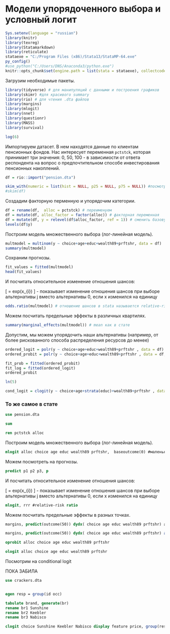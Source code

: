 # Модели упорядоченного выбора и условный логит {#ordchoice}


```r
Sys.setenv(language = "russian")
library(knitr)
library(texreg)
library(Statamarkdown)
library(reticulate)
stataexe = "C:/Program Files (x86)/Stata13/StataMP-64.exe"
py_config()
#use_python("C:/Users/DNS/Anaconda3/python.exe")
knitr::opts_chunk$set(engine.path = list(stata = stataexe), collectcode = TRUE)
```

Загрузим необходимые пакеты.
```r
library(tidyverse) # для манипуляций с данными и построения графиков
library(skimr) #для красивого summary
library(rio) # для чтения .dta файлов
library(margins)
library(mlogit)
library(nnet)
library(questionr)
library(MASS)
library(survival)

log(6)
```

Импортируем датасет. В нем находятся данные по клиентам пенсионных фондов. Нас интересует переменная `pctstck`, которая принимает три значения: 0, 50, 100 - в зависимоcти от ответа респондента на вопрос о предпочтительном способе инвестирования пенсионных накоплений.   
```r
df = rio::import("pension.dta")
```

```r
skim_with(numeric = list(hist = NULL, p25 = NULL, p75 = NULL)) #посмотрим на данные
#skim(df)
```


Создадим факторную перменную и упорядочим категории. 

```r
df = rename(df,  alloc = pctstck) # переименуем 
df = mutate(df, alloc_factor = factor(alloc)) # факторная переменная
df = mutate(df, y = relevel(df$alloc_factor, ref = 1)) # сменить базовую категорию
levels(df$y)
```

Построим модель множественного выбора (лог-линейная модель). 
```r
multmodel = multinom(y ~ choice+age+educ+wealth89+prftshr, data = df)
summary(multmodel)
```

Сохраним прогнозы.
```r
fit_values = fitted(multmodel)
head(fit_values)
```

И посчитать относительное изменение отношения шансов:

\[
\frac{P(y_{i} = j)}{P(y_{i} = 1)} = exp(x_{i}\beta)
\] - показывает изменение отношения шансов при выборе альтернативы j вместо альтернативы 0, если x изменился на единицу
```r
odds.ratio(multmodel) # отношение шансов в stata называется relative-risk ratio
```


Можем посчитать предельные эффекты в различных квартилях. 
```r
summary(marginal_effects(multmodel)) # mean как в стате
```



Допустим, мы можем упорядочить наши альтернативы (например, от более рискованного способа распределения ресурсов до менее)
```r
ordered_logit = polr(y ~ choice+age+educ+wealth89+prftshr , data = df)
ordered_probit = polr(y ~ choice+age+educ+wealth89+prftshr , data = df, method = 'probit') 

fit_prob = fitted(ordered_probit)
fit_log = fitted(ordered_logit)
ordered_probit

ln(5)
```


```r
cond_logit = clogit(y ~ choice+age+strata(educ)+wealth89+prftshr , data = df)
```

### То же самое в стате


```stata
use pension.dta
```

```stata
sum
```


```stata
ren pctstck alloc
```

Построим модель множественного выбора (лог-линейная модель). 
```stata
mlogit alloc choice age educ wealth89 prftshr,  baseoutcome(0) #маленькое отличие с R
```

Можем посмотреть на прогнозы.
```stata
predict p1 p2 p3, p
```

И посчитать относительное изменение отношения шансов:

\[
\frac{P(y_{i} = j)}{P(y_{i} = 1)} = exp(x_{i}\beta)
\] - показывает изменение отношения шансов при выборе альтернативы j вместо альтернативы 0, если x изменился на единицу

```stata
mlogit, rrr #relative-risk ratio
```


Можем посчитать предельные эффекты в разных точках.
```stata
margins, predict(outcome(50)) dydx( choice age educ wealth89 prftshr) atmeans 

margins, predict(outcome(50)) dydx( choice age educ wealth89 prftshr) at((p25) *)
```

```stata
oprobit alloc choice age educ wealth89 prftshr

ologit alloc choice age educ wealth89 prftshr
```



Посмотрим на conditional logit

ПОКА ЗАБИЛА

```stata

use crackers.dta


egen resp = group(id occ)

tabulate brand, generate(br)
rename br1 Sunshine
rename br2 Keebler
rename br3 Nabisco

clogit choice Sunshine Keebler Nabisco display feature price, group(resp)


```